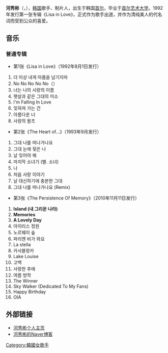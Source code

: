 {{Multiple issues|
{{Notability Unreferenced|time=2020-08-08T01:33:38+00:00}}
{{BLP unsourced|time=2020-08-08T01:33:38+00:00}}
}}
'''河秀彬'''（{{lang-ko|하수빈}}，{{bd|1973年|5月5日||}}），[[大韩民国|韩国]]歌手、制片人，出生于韩国[[首尔|首尔]]，毕业于[[首尔艺术大学|首尔艺术大学]]。1992年发行第一张专辑《Lisa in Love》，正式作为歌手出道，并作为清纯美人的代名词而受到公众的喜爱。
==音乐==
===普通专辑===
* 第1张《Lisa in Love》（1992年8月1日发行）
# 더 이상 내게 아픔을 남기지마
# No No No No No（{{lang-ko|노노노노노}}）
# 너는 나의 사랑의 이름
# 햇살과 같은 그대의 미소
# I'm Falling In Love
# 잊혀져 가는 건
# 아름다운 너
# 사랑의 왈츠
* 第2张《The Heart of...》（1993年9月发行）
# 그대 나를 떠나가나요
# 그대 눈에 젖은 나
# 날 잊어야 해
# 마지막 소녀기 (별. 소녀)
# 나
# 처음 사랑 이야기
# 날 대신하기에 충분한 그대
# 그대 나를 떠나가나요 (Remix)
* 第3张《The Persistence Of Memory》（2010年11月11日发行）
# '''Island (내 그리운 나라)'''
# '''Memories'''
# '''A Lovely Day'''
# 아이리스 정원
# 노르웨이 숲
# 파리엔 비가 와요
# La stella
# 카사블랑카
# Lake Louise
# 고백
# 사랑한 후에
# 여름 방학
# The Winner
# Sky Walker (Dedicated To My Fans)
# Happy Birthday
# OIA

== 外部链接 ==
* [http://www.hasoobin.com 河秀彬个人主页] {{Wayback|url=http://www.hasoobin.com/ |date=20200220214159 }}
* [http://blog.naver.com/lovelisaha 河秀彬的Naver博客] {{Wayback|url=http://blog.naver.com/lovelisaha |date=20101219011928 }}

[[Category:韓國女歌手|Category:韓國女歌手]]